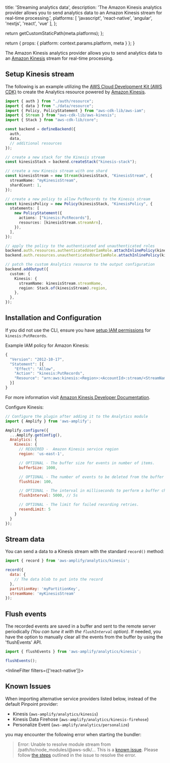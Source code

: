 
  title: 'Streaming analytics data',
  description: 'The Amazon Kinesis analytics provider allows you to send analytics data to an Amazon Kinesis stream for real-time processing.',
  platforms: [
    'javascript',
    'react-native',
    'angular',
    'nextjs',
    'react',
    'vue'
  ],
};

  return getCustomStaticPath(meta.platforms);
};

  return {
    props: {
      platform: context.params.platform,
      meta
    }
  };
}

The Amazon Kinesis analytics provider allows you to send analytics data to an [Amazon Kinesis](https://aws.amazon.com/kinesis) stream for real-time processing.

## Setup Kinesis stream

The following is an example utilizing the [AWS Cloud Development Kit (AWS CDK)](https://docs.aws.amazon.com/cdk/latest/guide/home.html) to create the Analytics resource powered by [Amazon Kinesis](https://aws.amazon.com/kinesis).

```ts title="amplify/backend.ts"
import { auth } from "./auth/resource";
import { data } from "./data/resource";
import { Policy, PolicyStatement } from "aws-cdk-lib/aws-iam";
import { Stream } from "aws-cdk-lib/aws-kinesis";
import { Stack } from "aws-cdk-lib/core";

const backend = defineBackend({
  auth, 
  data,
  // additional resources 
});

// create a new stack for the Kinesis stream
const kinesisStack = backend.createStack("kinesis-stack");

// create a new Kinesis stream with one shard
const kinesisStream = new Stream(kinesisStack, "KinesisStream", {
  streamName: "myKinesisStream",
  shardCount: 1,
});

// create a new policy to allow PutRecords to the Kinesis stream
const kinesisPolicy = new Policy(kinesisStack, "KinesisPolicy", {
  statements: [
    new PolicyStatement({
      actions: ["kinesis:PutRecords"],
      resources: [kinesisStream.streamArn],
    }),
  ],
});

// apply the policy to the authenticated and unauthenticated roles
backend.auth.resources.authenticatedUserIamRole.attachInlinePolicy(kinesisPolicy);
backend.auth.resources.unauthenticatedUserIamRole.attachInlinePolicy(kinesisPolicy);

// patch the custom Analytics resource to the output configuration
backend.addOutput({
  custom: {
    Kinesis: {
      streamName: kinesisStream.streamName,
      region: Stack.of(kinesisStream).region,
    },
  },
});
```

## Installation and Configuration

If you did not use the CLI, ensure you have [setup IAM permissions](https://docs.aws.amazon.com/streams/latest/dev/learning-kinesis-module-one-iam.html) for `kinesis:PutRecords`.

Example IAM policy for Amazon Kinesis:

```javascript
{
  "Version": "2012-10-17",
  "Statement": [{
    "Effect": "Allow",
    "Action": "kinesis:PutRecords",
    "Resource": "arn:aws:kinesis:<Region>:<AccountId>:stream/<StreamName>" // replace the template fields
  }]
}
```

For more information visit [Amazon Kinesis Developer Documentation](https://docs.aws.amazon.com/streams/latest/dev/learning-kinesis-module-one-iam.html).

Configure Kinesis:

```javascript
// Configure the plugin after adding it to the Analytics module
import { Amplify } from 'aws-amplify';

Amplify.configure({
  ...Amplify.getConfig(),
  Analytics: {
    Kinesis: {
      // REQUIRED -  Amazon Kinesis service region
      region: 'us-east-1',

      // OPTIONAL - The buffer size for events in number of items.
      bufferSize: 1000,

      // OPTIONAL - The number of events to be deleted from the buffer when flushed.
      flushSize: 100,

      // OPTIONAL - The interval in milliseconds to perform a buffer check and flush if necessary.
      flushInterval: 5000, // 5s

      // OPTIONAL - The limit for failed recording retries.
      resendLimit: 5
    }
  }
});
```

## Stream data

You can send a data to a Kinesis stream with the standard `record()` method:

```javascript
import { record } from 'aws-amplify/analytics/kinesis';

record({
  data: {
    // The data blob to put into the record
  },
  partitionKey: 'myPartitionKey',
  streamName: 'myKinesisStream'
});
```

## Flush events
The recorded events are saved in a buffer and sent to the remote server periodically *(You can tune it with the `flushInterval` option)*. If needed, you have the option to manually clear all the events from the buffer by using the 'flushEvents' API.

```javascript
import { flushEvents } from 'aws-amplify/analytics/kinesis';

flushEvents();
```

<InlineFilter filters={['react-native']}>

## Known Issues

When importing alternative service providers listed below, instead of the default Pinpoint provider:

- Kinesis (`aws-amplify/analytics/kinesis`)
- Kinesis Data Firehose (`aws-amplify/analytics/kinesis-firehose`)
- Personalize Event (`aws-amplify/analytics/personalize`)

you may encounter the following error when starting the bundler:

> Error: Unable to resolve module stream from /path/to/node_modules/@aws-sdk/... This is a [known issue](https://github.com/aws/aws-sdk-js-v3/issues/4877). Please follow [the steps](https://github.com/aws/aws-sdk-js-v3/issues/4877#issuecomment-1656007484) outlined in the issue to resolve the error.

</InlineFilter>
